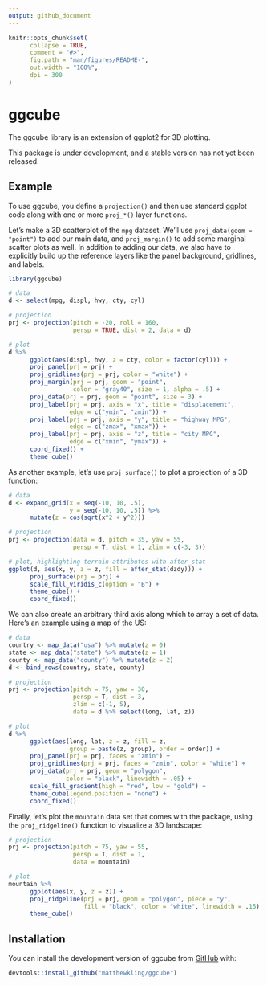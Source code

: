 ```yaml
---
output: github_document
---
```


<!-- README.md is generated from README.Rmd. Please edit that file -->

```r
knitr::opts_chunk$set(
      collapse = TRUE,
      comment = "#>",
      fig.path = "man/figures/README-",
      out.width = "100%",
      dpi = 300
)
```

# ggcube

<!-- badges: start -->
<!-- badges: end -->

The ggcube library is an extension of ggplot2 for 3D plotting.

This package is under development, and a stable version has not yet been released. 


## Example

To use ggcube, you define a `projection()` and then use standard ggplot code along with one or more `proj_*()` layer functions.

Let's make a 3D scatterplot of the `mpg` dataset. We'll use `proj_data(geom = "point")` to add our main data, and `proj_margin()` to add some marginal scatter plots as well. In addition to adding our data, we also have to explicitly build up the reference layers like the panel background, gridlines, and labels. 

```r
library(ggcube)

# data
d <- select(mpg, displ, hwy, cty, cyl)

# projection
prj <- projection(pitch = -20, roll = 160, 
                  persp = TRUE, dist = 2, data = d)

# plot
d %>%
      ggplot(aes(displ, hwy, z = cty, color = factor(cyl))) +
      proj_panel(prj = prj) +
      proj_gridlines(prj = prj, color = "white") +
      proj_margin(prj = prj, geom = "point", 
                  color = "gray40", size = 1, alpha = .5) +
      proj_data(prj = prj, geom = "point", size = 3) +
      proj_label(prj = prj, axis = "x", title = "displacement",
                 edge = c("ymin", "zmin")) +
      proj_label(prj = prj, axis = "y", title = "highway MPG",
                 edge = c("zmax", "xmax")) +
      proj_label(prj = prj, axis = "z", title = "city MPG",
                 edge = c("xmin", "ymax")) +
      coord_fixed() +
      theme_cube()
```

As another example, let's use `proj_surface()` to plot a projection of a 3D function:

```r
# data
d <- expand_grid(x = seq(-10, 10, .5),
                 y = seq(-10, 10, .5)) %>%
      mutate(z = cos(sqrt(x^2 + y^2)))

# projection
prj <- projection(data = d, pitch = 35, yaw = 55,
                  persp = T, dist = 1, zlim = c(-3, 3))

# plot, highlighting terrain attributes with after_stat
ggplot(d, aes(x, y, z = z, fill = after_stat(dzdy))) +
      proj_surface(prj = prj) +
      scale_fill_viridis_c(option = "B") +
      theme_cube() +
      coord_fixed()
```
We can also create an arbitrary third axis along which to array a set of data. Here's an example using a map of the US:

```r
# data
country <- map_data("usa") %>% mutate(z = 0)
state <- map_data("state") %>% mutate(z = 1)
county <- map_data("county") %>% mutate(z = 2)
d <- bind_rows(country, state, county)

# projection
prj <- projection(pitch = 75, yaw = 30,
                  persp = T, dist = 3,
                  zlim = c(-1, 5),
                  data = d %>% select(long, lat, z))

# plot
d %>%
      ggplot(aes(long, lat, z = z, fill = z,
                 group = paste(z, group), order = order)) +
      proj_panel(prj = prj, faces = "zmin") +
      proj_gridlines(prj = prj, faces = "zmin", color = "white") +
      proj_data(prj = prj, geom = "polygon", 
                color = "black", linewidth = .05) +
      scale_fill_gradient(high = "red", low = "gold") +
      theme_cube(legend.position = "none") +
      coord_fixed()
```



Finally, let's plot the `mountain` data set that comes with the package, using the
`proj_ridgeline()` function to visualize a 3D landscape:

```r
# projection
prj <- projection(pitch = 75, yaw = 55,
                  persp = T, dist = 1,
                  data = mountain)

# plot
mountain %>%
      ggplot(aes(x, y, z = z)) +
      proj_ridgeline(prj = prj, geom = "polygon", piece = "y",
                     fill = "black", color = "white", linewidth = .15) +
      theme_cube()
```



## Installation

You can install the development version of ggcube from [GitHub](https://github.com/matthewkling/ggcube) with:

``` r
devtools::install_github("matthewkling/ggcube")
```
